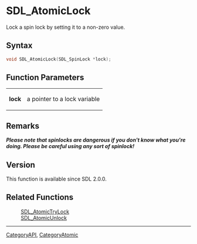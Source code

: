 = SDL_AtomicLock =

Lock a spin lock by setting it to a non-zero value.

== Syntax ==

<syntaxhighlight lang='c'>
void SDL_AtomicLock(SDL_SpinLock *lock);
</syntaxhighlight>

== Function Parameters ==

{|
|'''lock'''
|a pointer to a lock variable
|}

== Remarks ==

'''''Please note that spinlocks are dangerous if you don't know what you're
doing. Please be careful using any sort of spinlock!'''''

== Version ==

This function is available since SDL 2.0.0.

== Related Functions ==

:[[SDL_AtomicTryLock]]
:[[SDL_AtomicUnlock]]

----
[[CategoryAPI]], [[CategoryAtomic]]


